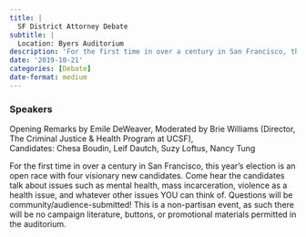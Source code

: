 ```yaml
---
title: |
  SF District Attorney Debate
subtitle: |
  Location: Byers Auditorium
description: 'For the first time in over a century in San Francisco, this year’s election is an open race with four visionary new candidates.'
date: '2019-10-21'
categories: [Debate]
date-format: medium 
---
```



### Speakers  
Opening Remarks by Emile DeWeaver, Moderated by Brie Williams (Director, The Criminal Justice & Health Program at UCSF),  
Candidates: Chesa Boudin, Leif Dautch, Suzy Loftus, Nancy Tung

For the first time in over a century in San Francisco, this year’s election is an open race with four visionary new candidates. Come hear the candidates talk about issues such as mental health, mass incarceration, violence as a health issue, and whatever other issues YOU can think of. Questions will be community/audience-submitted! This is a non-partisan event, as such there will be no campaign literature, buttons, or promotional materials permitted in the auditorium.



